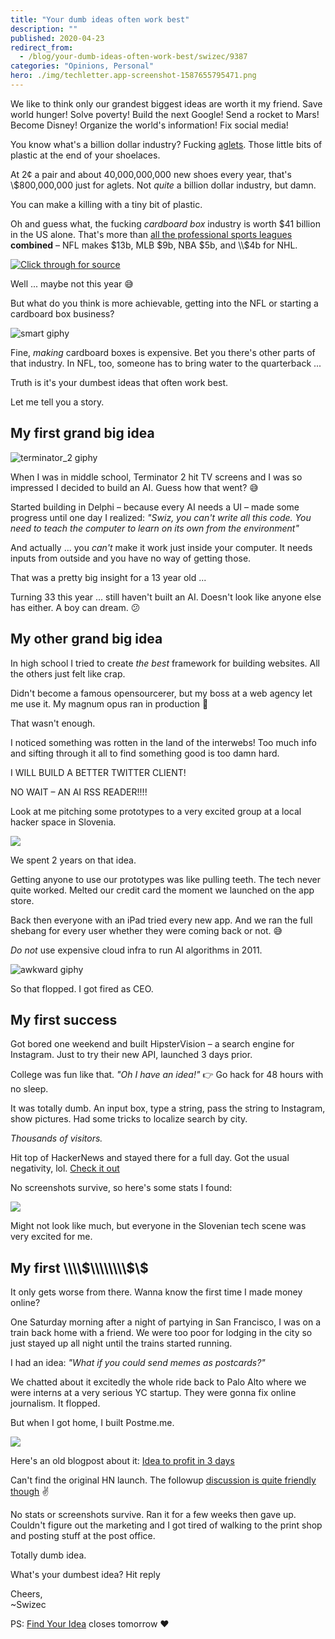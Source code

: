 ```yaml
---
title: "Your dumb ideas often work best"
description: ""
published: 2020-04-23
redirect_from:
  - /blog/your-dumb-ideas-often-work-best/swizec/9387
categories: "Opinions, Personal"
hero: ./img/techletter.app-screenshot-1587655795471.png
---
```


We like to think only our grandest biggest ideas are worth it my friend. Save world hunger! Solve poverty! Build the next Google! Send a rocket to Mars! Become Disney! Organize the world's information! Fix social media!

You know what's a billion dollar industry? Fucking [aglets](https://en.wikipedia.org/wiki/Aglet). Those little bits of plastic at the end of your shoelaces.

At 2¢ a pair and about 40,000,000,000 new shoes every year, that's \\$800,000,000 just for aglets. Not _quite_ a billion dollar industry, but damn.

You can make a killing with a tiny bit of plastic.

Oh and guess what, the fucking _cardboard box_ industry is worth $41 billion in the US alone. That's more than [all the professional sports leagues](https://en.wikipedia.org/wiki/Major_professional_sports_leagues_in_the_United_States_and_Canada) **combined** – NFL makes $13b, MLB $9b, NBA $5b, and \\$4b for NHL.

[![Click through for source](./img/techletter.app-screenshot-1587655795471.png)](https://twitter.com/Swizec/status/1253329169317941248)

Well ... maybe not this year 😅

But what do you think is more achievable, getting into the NFL or starting a cardboard box business?

![smart giphy](./img/media-d3mlE7uhX8KFgEmY-giphy.gif)

Fine, _making_ cardboard boxes is expensive. Bet you there's other parts of that industry. In NFL, too, someone has to bring water to the quarterback ...

Truth is it's your dumbest ideas that often work best.

Let me tell you a story.

## My first grand big idea

![terminator_2 giphy](./img/media-ZgQ9qJDUHHsvPICQuX-giphy.gif)

When I was in middle school, Terminator 2 hit TV screens and I was so impressed I decided to build an AI. Guess how that went? 😅

Started building in Delphi – because every AI needs a UI – made some progress until one day I realized: _"Swiz, you can't write all this code. You need to teach the computer to learn on its own from the environment"_

And actually ... you _can't_ make it work just inside your computer. It needs inputs from outside and you have no way of getting those.

That was a pretty big insight for a 13 year old ...

Turning 33 this year ... still haven't built an AI. Doesn't look like anyone else has either. A boy can dream. 😕

## My other grand big idea

In high school I tried to create _the best_ framework for building websites. All the others just felt like crap.

Didn't become a famous opensourcerer, but my boss at a web agency let me use it. My magnum opus ran in production 🤘

That wasn't enough.

I noticed something was rotten in the land of the interwebs! Too much info and sifting through it all to find something good is too damn hard.

I WILL BUILD A BETTER TWITTER CLIENT!

NO WAIT – AN AI RSS READER!!!!

Look at me pitching some prototypes to a very excited group at a local hacker space in Slovenia.

![](./img/ksI4iNQ.png)

We spent 2 years on that idea.

Getting anyone to use our prototypes was like pulling teeth. The tech never quite worked. Melted our credit card the moment we launched on the app store.

Back then everyone with an iPad tried every new app. And we ran the full shebang for every user whether they were coming back or not. 😅

_Do not_ use expensive cloud infra to run AI algorithms in 2011.

![awkward giphy](./img/media-unFLKoAV3TkXe-giphy.gif)

So that flopped. I got fired as CEO.

## My first success

Got bored one weekend and built HipsterVision – a search engine for Instagram. Just to try their new API, launched 3 days prior.

College was fun like that. _"Oh I have an idea!"_ 👉 Go hack for 48 hours with no sleep.

It was totally dumb. An input box, type a string, pass the string to Instagram, show pictures. Had some tricks to localize search by city.

_Thousands of visitors._

Hit top of HackerNews and stayed there for a full day. Got the usual negativity, lol. [Check it out](https://news.ycombinator.com/item?id=2279619)

No screenshots survive, so here's some stats I found:

![](./img/4CoTJ1V.png)

Might not look like much, but everyone in the Slovenian tech scene was very excited for me.

## My first \\\\\\\\$\\\\\\\\$\\$

It only gets worse from there. Wanna know the first time I made money online?

One Saturday morning after a night of partying in San Francisco, I was on a train back home with a friend. We were too poor for lodging in the city so just stayed up all night until the trains started running.

I had an idea: _"What if you could send memes as postcards?"_

We chatted about it excitedly the whole ride back to Palo Alto where we were interns at a very serious YC startup. They were gonna fix online journalism. It flopped.

But when I got home, I built Postme.me.

![](./img/jpgx2402050735i.jpeg)

Here's an old blogpost about it: [Idea to profit in 3 days](https://swizec.com/blog/postme-me-idea-to-sales-in-3-days/swizec/2690)

Can't find the original HN launch. The followup [discussion is quite friendly though](https://news.ycombinator.com/item?id=3135469) ✌️

No stats or screenshots survive. Ran it for a few weeks then gave up. Couldn't figure out the marketing and I got tired of walking to the print shop and posting stuff at the post office.

Totally dumb idea.

What's your dumbest idea? Hit reply

Cheers,  
~Swizec

PS: [Find Your Idea](https://gum.co/fKfYf) closes tomorrow ❤️
